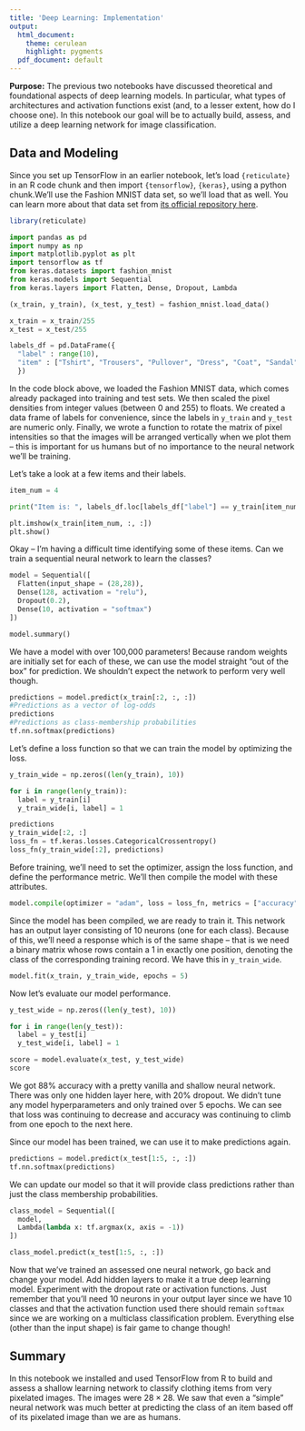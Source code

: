 ```yaml
---
title: 'Deep Learning: Implementation'
output:
  html_document:
    theme: cerulean
    highlight: pygments
  pdf_document: default
---
```


**Purpose:** The previous two notebooks have discussed theoretical and foundational aspects of deep learning models. In particular, what types of architectures and activation functions exist (and, to a lesser extent, how do I choose one). In this notebook our goal will be to actually build, assess, and utilize a deep learning network for image classification.

## Data and Modeling

Since you set up TensorFlow in an earlier notebook, let's load `{reticulate}` in an R code chunk and then import `{tensorflow}`, `{keras}`, using a python chunk.We'll use the Fashion MNIST data set, so we'll load that as well. You can learn more about that data set from [its official repository here](https://github.com/zalandoresearch/fashion-mnist).

```r
library(reticulate)
```

```python
import pandas as pd
import numpy as np
import matplotlib.pyplot as plt
import tensorflow as tf
from keras.datasets import fashion_mnist
from keras.models import Sequential
from keras.layers import Flatten, Dense, Dropout, Lambda

(x_train, y_train), (x_test, y_test) = fashion_mnist.load_data()

x_train = x_train/255
x_test = x_test/255

labels_df = pd.DataFrame({
  "label" : range(10),
  "item" : ["Tshirt", "Trousers", "Pullover", "Dress", "Coat", "Sandal", "Shirt", "Sneaker", "Bag", "AnkleBoot"]
  })
```

In the code block above, we loaded the Fashion MNIST data, which comes already packaged into training and test sets. We then scaled the pixel densities from integer values (between 0 and 255) to floats. We created a data frame of labels for convenience, since the labels in `y_train` and `y_test` are numeric only. Finally, we wrote a function to rotate the matrix of pixel intensities so that the images will be arranged vertically when we plot them -- this is important for us humans but of no importance to the neural network we'll be training. 

Let's take a look at a few items and their labels.

```python
item_num = 4

print("Item is: ", labels_df.loc[labels_df["label"] == y_train[item_num], "item"])

plt.imshow(x_train[item_num, :, :])
plt.show()
```

Okay -- I'm having a difficult time identifying some of these items. Can we train a sequential neural network to learn the classes?

```python
model = Sequential([
  Flatten(input_shape = (28,28)),
  Dense(128, activation = "relu"),
  Dropout(0.2),
  Dense(10, activation = "softmax")
])

model.summary()
```

We have a model with over 100,000 parameters! Because random weights are initially set for each of these, we can use the model straight "out of the box" for prediction. We shouldn't expect the network to perform very well though.

```python
predictions = model.predict(x_train[:2, :, :])
#Predictions as a vector of log-odds
predictions
#Predictions as class-membership probabilities
tf.nn.softmax(predictions)
```

Let's define a loss function so that we can train the model by optimizing the loss.

```python
y_train_wide = np.zeros((len(y_train), 10))

for i in range(len(y_train)):
  label = y_train[i]
  y_train_wide[i, label] = 1

predictions
y_train_wide[:2, :]
loss_fn = tf.keras.losses.CategoricalCrossentropy()
loss_fn(y_train_wide[:2], predictions)
```

Before training, we'll need to set the optimizer, assign the loss function, and define the performance metric. We'll then compile the model with these attributes.

```python
model.compile(optimizer = "adam", loss = loss_fn, metrics = ["accuracy"])
```

Since the model has been compiled, we are ready to train it. This network has an output layer consisting of 10 neurons (one for each class). Because of this, we'll need a response which is of the same shape -- that is we need a binary matrix whose rows contain a 1 in exactly one position, denoting the class of the corresponding training record. We have this in `y_train_wide`.

```python
model.fit(x_train, y_train_wide, epochs = 5)
```

Now let's evaluate our model performance.

```python
y_test_wide = np.zeros((len(y_test), 10))

for i in range(len(y_test)):
  label = y_test[i]
  y_test_wide[i, label] = 1

score = model.evaluate(x_test, y_test_wide)
score
```

We got 88% accuracy with a pretty vanilla and shallow neural network. There was only one hidden layer here, with 20% dropout. We didn't tune any model hyperparameters and only trained over 5 epochs. We can see that loss was continuing to decrease and accuracy was continuing to climb from one epoch to the next here.

Since our model has been trained, we can use it to make predictions again.

```python
predictions = model.predict(x_test[1:5, :, :])
tf.nn.softmax(predictions)
```

We can update our model so that it will provide class predictions rather than just the class membership probabilities.

```python
class_model = Sequential([
  model,
  Lambda(lambda x: tf.argmax(x, axis = -1))
])

class_model.predict(x_test[1:5, :, :])
```

Now that we've trained an assessed one neural network, go back and change your model. Add hidden layers to make it a true deep learning model. Experiment with the dropout rate or activation functions. Just remember that you'll need 10 neurons in your output layer since we have 10 classes and that the activation function used there should remain `softmax` since we are working on a multiclass classification problem. Everything else (other than the input shape) is fair game to change though!

## Summary

In this notebook we installed and used TensorFlow from R to build and assess a shallow learning network to classify clothing items from very pixelated images. The images were $28\times 28$. We saw that even a "simple" neural network was much better at predicting the class of an item based off of its pixelated image than we are as humans.